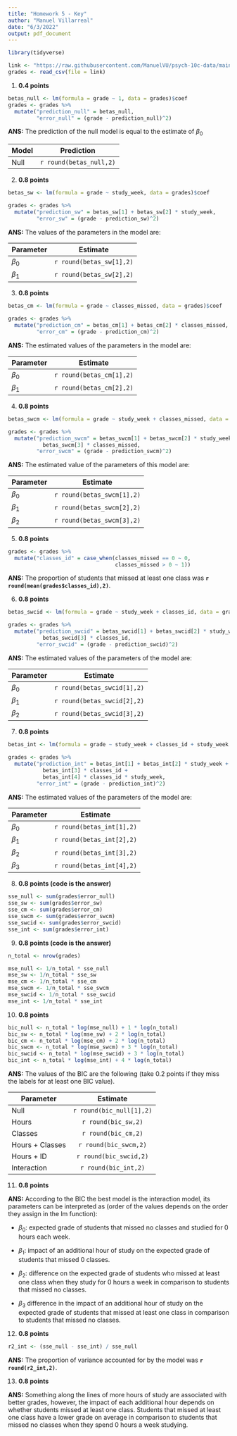 ```yaml
---
title: "Homework 5 - Key"
author: "Manuel Villarreal"
date: "6/3/2022"
output: pdf_document
---
```


```r
library(tidyverse)
```
```r
link <- "https://raw.githubusercontent.com/ManuelVU/psych-10c-data/main/homework5.csv"
grades <- read_csv(file = link)
```

1. **0.4 points**

```r
betas_null <- lm(formula = grade ~ 1, data = grades)$coef
grades <- grades %>% 
  mutate("prediction_null" = betas_null,
         "error_null" = (grade - prediction_null)^2)
```

**ANS:** The prediction of the null model is equal to the estimate of $\beta_0$

| Model | Prediction | 
|-------|:----------:|
| Null  | `r round(betas_null,2)` |

2. **0.8 points**

```r
betas_sw <- lm(formula = grade ~ study_week, data = grades)$coef

grades <- grades %>% 
  mutate("prediction_sw" = betas_sw[1] + betas_sw[2] * study_week,
         "error_sw" = (grade - prediction_sw)^2)
```

**ANS:** The values of the parameters in the model are:

| Parameter | Estimate   |
|-----------|:----------:|
| $\beta_0$  | `r round(betas_sw[1],2)` |
| $\beta_1$  | `r round(betas_sw[2],2)` |


3. **0.8 points**

```r
betas_cm <- lm(formula = grade ~ classes_missed, data = grades)$coef

grades <- grades %>% 
  mutate("prediction_cm" = betas_cm[1] + betas_cm[2] * classes_missed,
         "error_cm" = (grade - prediction_cm)^2)
```

**ANS:**  The estimated values of the parameters in the model are:

| Parameter | Estimate   |
|-----------|:----------:|
| $\beta_0$  | `r round(betas_cm[1],2)` |
| $\beta_1$  | `r round(betas_cm[2],2)` |

4. **0.8 points**

```r
betas_swcm <- lm(formula = grade ~ study_week + classes_missed, data = grades)$coef

grades <- grades %>% 
  mutate("prediction_swcm" = betas_swcm[1] + betas_swcm[2] * study_week + 
           betas_swcm[3] * classes_missed,
         "error_swcm" = (grade - prediction_swcm)^2)
```

**ANS:** The estimated value of the parameters of this model are:

| Parameter | Estimate   | 
|-----------|:----------:|
| $\beta_0$  | `r round(betas_swcm[1],2)` |
| $\beta_1$  | `r round(betas_swcm[2],2)` |
| $\beta_2$  | `r round(betas_swcm[3],2)` |


5. **0.8 points**

```r
grades <- grades %>% 
  mutate("classes_id" = case_when(classes_missed == 0 ~ 0,
                                  classes_missed > 0 ~ 1))
```

**ANS:** The proportion of students that missed at least one class was 
**`r round(mean(grades$classes_id),2)`**.

6. **0.8 points**
 
```r
betas_swcid <- lm(formula = grade ~ study_week + classes_id, data = grades)$coef

grades <- grades %>% 
  mutate("prediction_swcid" = betas_swcid[1] + betas_swcid[2] * study_week + 
           betas_swcid[3] * classes_id,
         "error_swcid" = (grade - prediction_swcid)^2)
```

**ANS:** The estimated values of the parameters of the model are:

| Parameter | Estimate   | 
|-----------|:----------:|
| $\beta_0$  | `r round(betas_swcid[1],2)` |
| $\beta_1$  | `r round(betas_swcid[2],2)` |
| $\beta_2$  | `r round(betas_swcid[3],2)` |

7. **0.8 points**

```r
betas_int <- lm(formula = grade ~ study_week + classes_id + study_week * classes_id, data = grades)$coef

grades <- grades %>% 
  mutate("prediction_int" = betas_int[1] + betas_int[2] * study_week + 
           betas_int[3] * classes_id + 
           betas_int[4] * classes_id * study_week,
         "error_int" = (grade - prediction_int)^2)
```

**ANS:** The estimated values of the parameters of the model are:

| Parameter | Estimate   | 
|-----------|:----------:|
| $\beta_0$  | `r round(betas_int[1],2)` |
| $\beta_1$  | `r round(betas_int[2],2)` |
| $\beta_2$  | `r round(betas_int[3],2)` |
| $\beta_3$  | `r round(betas_int[4],2)` |

8. **0.8 points (code is the answer)**

```r
sse_null <- sum(grades$error_null)
sse_sw <- sum(grades$error_sw)
sse_cm <- sum(grades$error_cm)
sse_swcm <- sum(grades$error_swcm)
sse_swcid <- sum(grades$error_swcid)
sse_int <- sum(grades$error_int)
```

9. **0.8 points (code is the answer)**

```r
n_total <- nrow(grades)

mse_null <- 1/n_total * sse_null 
mse_sw <- 1/n_total * sse_sw 
mse_cm <- 1/n_total * sse_cm 
mse_swcm <- 1/n_total * sse_swcm 
mse_swcid <- 1/n_total * sse_swcid 
mse_int <- 1/n_total * sse_int 
```

10. **0.8 points**

```r
bic_null <- n_total * log(mse_null) + 1 * log(n_total)
bic_sw <- n_total * log(mse_sw) + 2 * log(n_total) 
bic_cm <- n_total * log(mse_cm) + 2 * log(n_total)
bic_swcm <- n_total * log(mse_swcm) + 3 * log(n_total) 
bic_swcid <- n_total * log(mse_swcid) + 3 * log(n_total)
bic_int <- n_total * log(mse_int) + 4 * log(n_total)
```

**ANS:** The values of the BIC are the following (take 0.2 points if they 
miss the labels for at least one BIC value).

| Parameter | Estimate   | 
|-----------|:----------:|
| Null  | `r round(bic_null[1],2)` |
| Hours | `r round(bic_sw,2)` |
| Classes  | `r round(bic_cm,2)` |
| Hours + Classes  | `r round(bic_swcm,2)` |
| Hours + ID | `r round(bic_swcid,2)` |
| Interaction  | `r round(bic_int,2)` |


11. **0.8 points**

**ANS:** According to the BIC the best model is the interaction model, its
parameters can be interpreted as (order of the values depends on the order they 
assign in the lm function):

- $\beta_0$: expected grade of students that missed no classes and studied for 
0 hours each week.

- $\beta_1$: impact of an additional hour of study on the expected grade of 
students that missed 0 classes.

- $\beta_2$: difference on the expected grade of students who missed at least 
one class when they study for 0 hours a week in comparison to students that 
missed no classes.

- $\beta_3$ difference in the impact of an additional hour of study on the 
expected grade of students that missed at least one class in comparison to 
students that missed no classes.

12. **0.8 points**

```r
r2_int <- (sse_null - sse_int) / sse_null
```

**ANS:** The proportion of variance accounted for by the model was **`r round(r2_int,2)`**.

13. **0.8 points**

**ANS:** Something along the lines of more hours of study are associated with 
better grades, however, the impact of each additional hour depends on whether 
students missed at least one class. Students that missed at least one class have 
a lower grade on average in comparison to students that missed no classes when 
they spend 0 hours a week studying.










